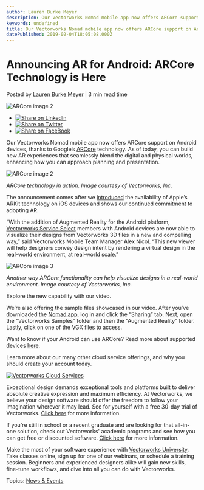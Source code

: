 ```yaml
---
author: Lauren Burke Meyer
description: Our Vectorworks Nomad mobile app now offers ARCore support on Android devices, thanks to Google’s ARCore technology. 
keywords: undefined
title: Our Vectorworks Nomad mobile app now offers ARCore support on Android devices, thanks to Google’s ARCore technology.  
datePublished: 2019-02-04T18:05:08.000Z
---
```

  

# Announcing AR for Android: ARCore Technology is Here

 Posted by [Lauren Burke Meyer](https://blog.vectorworks.net/author/laurenburke) | 3 min read time 

![ARCore image 2](https://blog.vectorworks.net/hubfs/ARCore%20image%202.png) 

* [![Share on LinkedIn](https://2659751.fs1.hubspotusercontent-na1.net/hubfs/2659751/michaelDemo/share-LI.png)](http://www.linkedin.com/shareArticle?mini=true&url=https%3A%2F%2Fblog.vectorworks.net%2Fannouncing-ar-for-android-arcore-technology-is-here)
* [![Share on Twitter](https://2659751.fs1.hubspotusercontent-na1.net/hubfs/2659751/michaelDemo/share-TW.png)](https://www.twitter.com/share?text=Announcing%20AR%20for%20Android:%20ARCore%20Technology%20is%20Here&url=https%3A%2F%2Fblog.vectorworks.net%2Fannouncing-ar-for-android-arcore-technology-is-here&via=PMGTweets)
* [![Share on FaceBook](https://2659751.fs1.hubspotusercontent-na1.net/hubfs/2659751/michaelDemo/share-FB.png)](https://www.facebook.com/sharer/sharer.php?u=https%3A%2F%2Fblog.vectorworks.net%2Fannouncing-ar-for-android-arcore-technology-is-here)

Our Vectorworks Nomad mobile app now offers ARCore support on Android devices, thanks to Google’s [ARCore](https://developers.google.com/ar/) technology. As of today, you can build new AR experiences that seamlessly blend the digital and physical worlds, enhancing how you can approach planning and presentation. 

![ARCore image 2](https://blog.vectorworks.net/hs-fs/hubfs/ARCore%20image%202.png?width=1920&name=ARCore%20image%202.png)

_ARCore technology in action. Image courtesy of Vectorworks, Inc._

The announcement comes after we [introduced](/-bring-your-designs-to-the-real-world-with-augmented-reality?utm%5Fcampaign=blog&utm%5Fcontent=arcore020419&utm%5Fmedium=planetvectorworks&utm%5Fsource=intext) the availability of Apple’s ARKit technology on iOS devices and shows our continued commitment to adopting AR. 

“With the addition of Augmented Reality for the Android platform, [Vectorworks Service Select](https://serviceselect.vectorworks.net/login%5Fform?utm%5Fcampaign=blog&utm%5Fcontent=arcore020419&utm%5Fmedium=planetvectorworks&utm%5Fsource=intext) members with Android devices are now able to visualize their designs from Vectorworks 3D files in a new and compelling way,” said Vectorworks Mobile Team Manager Alex Nicol. “This new viewer will help designers convey design intent by rendering a virtual design in the real-world environment, at real-world scale.”  
  
![ARCore image 3](https://blog.vectorworks.net/hs-fs/hubfs/ARCore%20image%203.png?width=1920&name=ARCore%20image%203.png)

_Another way ARCore functionality can help visualize designs in a real-world environment._ 
_Image courtesy of Vectorworks, Inc._

Explore the new capability with our video.

We’re also offering the sample files showcased in our video. After you’ve downloaded the [Nomad app](https://itunes.apple.com/us/app/vectorworks-nomad/id506706850?mt=8), log in and click the “Sharing” tab. Next, open the “Vectorworks Samples” folder and then the “Augmented Reality” folder. Lastly, click on one of the VGX files to access.

Want to know if your Android can use ARCore? Read more about supported devices [here](https://developers.google.com/ar/discover/supported-devices).

Learn more about our many other cloud service offerings, and why you should create your account today.

[![Vectorworks Cloud Services](https://no-cache.hubspot.com/cta/default/3018241/725ffaca-0591-4df5-b399-75da7f475b79.png)](https://cta-redirect.hubspot.com/cta/redirect/3018241/725ffaca-0591-4df5-b399-75da7f475b79) 

Exceptional design demands exceptional tools and platforms built to deliver absolute creative expression and maximum efficiency. At Vectorworks, we believe your design software should offer the freedom to follow your imagination wherever it may lead. See for yourself with a free 30-day trial of Vectorworks. [Click here](https://www.vectorworks.net/trial/form) for more information.

If you're still in school or a recent graduate and are looking for that all-in-one solution, check out Vectorworks' academic programs and see how you can get free or discounted software. [Click here](https://www.vectorworks.net/en-US/education) for more information.

Make the most of your software experience with [Vectorworks University](https://university.vectorworks.net/). Take classes online, sign up for one of our webinars, or schedule a training session. Beginners and experienced designers alike will gain new skills, fine-tune workflows, and dive into all you can do with Vectorworks. 

 Topics: [News & Events](https://blog.vectorworks.net/topic/news-events) 

  